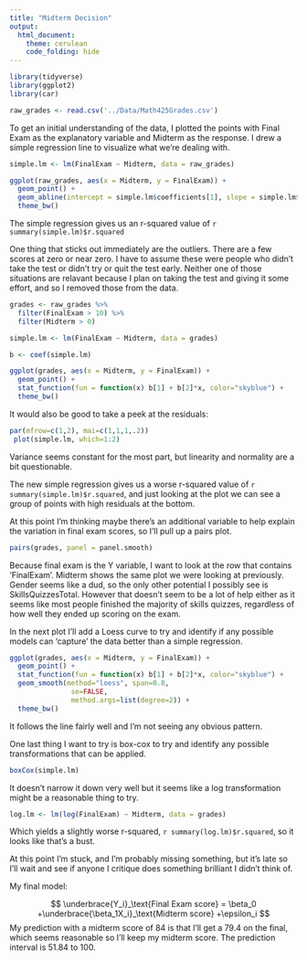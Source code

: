 ```yaml
---
title: "Midterm Decision"
output: 
  html_document:
    theme: cerulean
    code_folding: hide
---
```


```r
library(tidyverse)
library(ggplot2)
library(car)
```


```r
raw_grades <- read.csv('../Data/Math425Grades.csv')
```


To get an initial understanding of the data, I plotted the points with Final Exam as the explanatory variable and Midterm as the response. I  drew a simple regression line to visualize what we're dealing with.

```r
simple.lm <- lm(FinalExam ~ Midterm, data = raw_grades)

ggplot(raw_grades, aes(x = Midterm, y = FinalExam)) +
  geom_point() +
  geom_abline(intercept = simple.lm$coefficients[1], slope = simple.lm$coefficients[2]) +
  theme_bw()
```

The simple regression gives us an r-squared value of `r summary(simple.lm)$r.squared` 

One thing that sticks out immediately are the outliers. There are a few scores at zero or near zero. I have to assume these were people who didn't take the test or didn't try or quit the test early. Neither one of those situations are relavant because I plan on taking the test and giving it some effort, and so I removed those from the data.

```r
grades <- raw_grades %>%
  filter(FinalExam > 10) %>% 
  filter(Midterm > 0)

simple.lm <- lm(FinalExam ~ Midterm, data = grades)

b <- coef(simple.lm)

ggplot(grades, aes(x = Midterm, y = FinalExam)) +
  geom_point() +
  stat_function(fun = function(x) b[1] + b[2]*x, color="skyblue") +
  theme_bw()
```

It would also be good to take a peek at the residuals:

```r
par(mfrow=c(1,2), mai=c(1,1,1,.2))
 plot(simple.lm, which=1:2)
```

Variance seems constant for the most part, but linearity and normality are a bit questionable. 

The new simple regression gives us a worse r-squared value of `r summary(simple.lm)$r.squared`, and just looking at the plot we can see a group of points with high residuals at the bottom.

At this point I'm thinking maybe there's an additional variable to help explain the variation in final exam scores, so I'll pull up a pairs plot.

```r
pairs(grades, panel = panel.smooth)
```

Because final exam is the Y variable, I want to look at the row that contains 'FinalExam'. Midterm shows the same plot we were looking at previously. Gender seems like a dud, so the only other potential I possibly see is SkillsQuizzesTotal. However that doesn't seem to be a lot of help either as it seems like most people finished the majority of skills quizzes, regardless of how well they ended up scoring on the exam.

In the next plot I'll add a Loess curve to try and identify if any possible models can 'capture' the data better than a simple regression.

```r
ggplot(grades, aes(x = Midterm, y = FinalExam)) +
  geom_point() +
  stat_function(fun = function(x) b[1] + b[2]*x, color="skyblue") +
  geom_smooth(method="loess", span=0.8,
               se=FALSE, 
               method.args=list(degree=2)) +
  theme_bw()

```

It follows the line fairly well and I'm not seeing any obvious pattern.

One last thing I want to try is box-cox to try and identify any possible transformations that can be applied.

```r
boxCox(simple.lm)
```

It doesn't narrow it down very well but it seems like a log transformation might be a reasonable thing to try.

```r
log.lm <- lm(log(FinalExam) ~ Midterm, data = grades)
```

Which yields a slightly worse r-squared, `r summary(log.lm)$r.squared`, so it looks like that's a bust.

At this point I'm stuck, and I'm probably missing something, but it's late so I'll wait and see if anyone I critique does something brilliant I didn't think of.

My final model:

$$
\underbrace{Y_i}_\text{Final Exam score} = \beta_0 +\underbrace{\beta_1X_i}_\text{Midterm score} +\epsilon_i
$$
My prediction with a midterm score of 84 is that I'll get a 79.4 on the final, which seems reasonable so I'll keep my midterm score. The prediction interval is 51.84 to 100.

